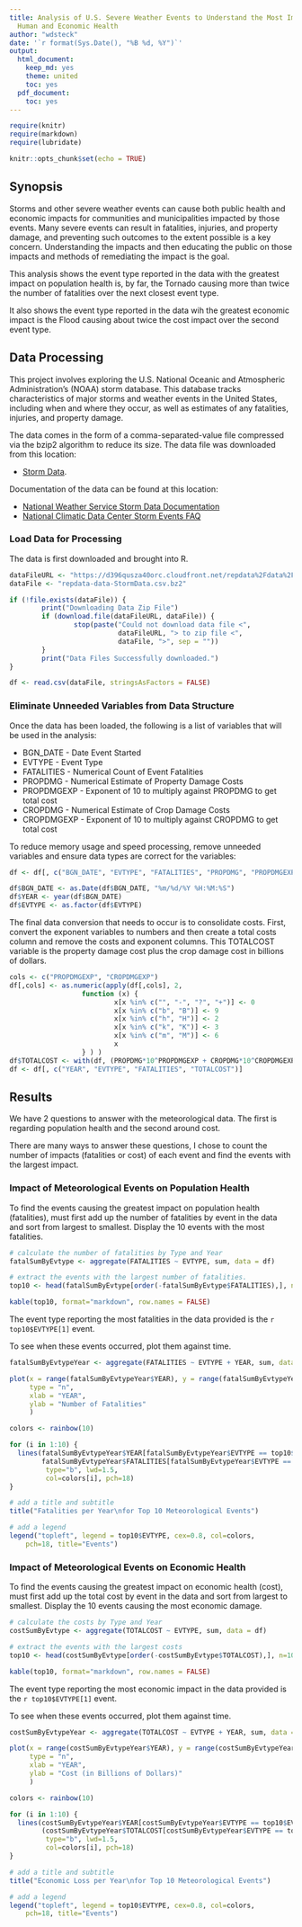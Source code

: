 ```yaml
---
title: Analysis of U.S. Severe Weather Events to Understand the Most Impactful on
  Human and Economic Health
author: "wdsteck"
date: '`r format(Sys.Date(), "%B %d, %Y")`'
output:
  html_document:
    keep_md: yes
    theme: united
    toc: yes
  pdf_document:
    toc: yes
---
```


```r
require(knitr)
require(markdown)
require(lubridate)

knitr::opts_chunk$set(echo = TRUE)
```

## Synopsis

Storms and other severe weather events can cause both public health
and economic impacts for communities and municipalities impacted
by those events. Many severe events can result in fatalities,
injuries, and property damage, and preventing such outcomes to the
extent possible is a key concern. Understanding the impacts and
then educating the public on those impacts
and methods of remediating the impact is the goal.

This analysis shows the event type reported in the data with the
greatest impact on population health is, by far, the Tornado causing more
than twice the number of fatalities over the next closest event type.

It also shows the event type reported in the data wih the greatest
economic impact is the Flood causing about twice the cost impact over the
second event type.

## Data Processing

This project involves exploring the U.S. National Oceanic and
Atmospheric Administration's (NOAA) storm database. This database
tracks characteristics of major storms and weather events in the
United States, including when and where they occur, as well as
estimates of any fatalities, injuries, and property damage.

The data comes in the form of a comma-separated-value file compressed
via the bzip2 algorithm to reduce its size. The data file was
downloaded from this location:

* [Storm Data](https://d396qusza40orc.cloudfront.net/repdata%2Fdata%2FStormData.csv.bz2).

Documentation of the data can be found at this location:

* [National Weather Service Storm Data Documentation](https://d396qusza40orc.cloudfront.net/repdata%2Fpeer2_doc%2Fpd01016005curr.pdf)
* [National Climatic Data Center Storm Events FAQ](https://d396qusza40orc.cloudfront.net/repdata%2Fpeer2_doc%2FNCDC%20Storm%20Events-FAQ%20Page.pdf)

### Load Data for Processing

The data is first downloaded and brought into R.

```R
dataFileURL <- "https://d396qusza40orc.cloudfront.net/repdata%2Fdata%2FStormData.csv.bz2"
dataFile <- "repdata-data-StormData.csv.bz2"

if (!file.exists(dataFile)) {
        print("Downloading Data Zip File")
        if (download.file(dataFileURL, dataFile)) {
                stop(paste("Could not download data file <",
                           dataFileURL, "> to zip file <",
                           dataFile, ">", sep = ""))
        }
        print("Data Files Successfully downloaded.")
}

df <- read.csv(dataFile, stringsAsFactors = FALSE)
```

### Eliminate Unneeded Variables from Data Structure
Once the data has been loaded, the following is a list of variables
that will be used in the analysis:

* BGN_DATE - Date Event Started
* EVTYPE - Event Type
* FATALITIES - Numerical Count of Event Fatalities
* PROPDMG - Numerical Estimate of Property Damage Costs
* PROPDMGEXP - Exponent of 10 to multiply against PROPDMG to get total cost
* CROPDMG - Numerical Estimate of Crop Damage Costs
* CROPDMGEXP - Exponent of 10 to multiply against CROPDMG to get total cost

To reduce memory usage and speed processing, remove unneeded variables and
ensure data types are correct for the variables:

```R
df <- df[, c("BGN_DATE", "EVTYPE", "FATALITIES", "PROPDMG", "PROPDMGEXP", "CROPDMG", "CROPDMGEXP")]

df$BGN_DATE <- as.Date(df$BGN_DATE, "%m/%d/%Y %H:%M:%S")
df$YEAR <- year(df$BGN_DATE)
df$EVTYPE <- as.factor(df$EVTYPE)
```

The final data conversion that needs to occur is to consolidate costs.
First, convert the exponent
variables to numbers and then create a total costs column and remove the
costs and exponent columns. This TOTALCOST variable is the property damage
cost plus the crop damage cost in billions of dollars.

```R
cols <- c("PROPDMGEXP", "CROPDMGEXP")
df[,cols] <- as.numeric(apply(df[,cols], 2,
                  function (x) {
                          x[x %in% c("", "-", "?", "+")] <- 0
                          x[x %in% c("b", "B")] <- 9
                          x[x %in% c("h", "H")] <- 2
                          x[x %in% c("k", "K")] <- 3
                          x[x %in% c("m", "M")] <- 6
                          x
                  } ) )
df$TOTALCOST <- with(df, (PROPDMG*10^PROPDMGEXP + CROPDMG*10^CROPDMGEXP)/10^9)
df <- df[, c("YEAR", "EVTYPE", "FATALITIES", "TOTALCOST")]
```

## Results

We have 2 questions to answer with the meteorological data. The first is regarding
population health and the second around cost.

There are many ways to answer these questions, I chose to count the number of impacts
(fatalities or cost)
of each event and find the events with the largest impact.

### Impact of Meteorological Events on Population Health

To find the events causing the greatest impact on
population health (fatalities), must first
add up the number of fatalities by event in the data and sort from largest to
smallest. Display the 10 events with the most fatalities.

```R
# calculate the number of fatalities by Type and Year
fatalSumByEvtype <- aggregate(FATALITIES ~ EVTYPE, sum, data = df)

# extract the events with the largest number of fatalities.
top10 <- head(fatalSumByEvtype[order(-fatalSumByEvtype$FATALITIES),], n=10)

kable(top10, format="markdown", row.names = FALSE)
```

The event type reporting
the most fatalities in the data provided is the `r top10$EVTYPE[1]` event.

To see when these events occurred, plot them against time.

```R
fatalSumByEvtypeYear <- aggregate(FATALITIES ~ EVTYPE + YEAR, sum, data = df)

plot(x = range(fatalSumByEvtypeYear$YEAR), y = range(fatalSumByEvtypeYear$FATALITIES),
     type = "n",
     xlab = "YEAR",
     ylab = "Number of Fatalities"
     )

colors <- rainbow(10)

for (i in 1:10) { 
  lines(fatalSumByEvtypeYear$YEAR[fatalSumByEvtypeYear$EVTYPE == top10$EVTYPE[i]],
        fatalSumByEvtypeYear$FATALITIES[fatalSumByEvtypeYear$EVTYPE == top10$EVTYPE[i]],
         type="b", lwd=1.5,
         col=colors[i], pch=18) 
} 

# add a title and subtitle 
title("Fatalities per Year\nfor Top 10 Meteorological Events")

# add a legend 
legend("topleft", legend = top10$EVTYPE, cex=0.8, col=colors,
  	pch=18, title="Events")
```

### Impact of Meteorological Events on Economic Health

To find the events causing the greatest impact on
economic health (cost), must first
add up the total cost by event in the data and sort from largest to
smallest. Display the 10 events causing the most economic damage.

```R
# calculate the costs by Type and Year
costSumByEvtype <- aggregate(TOTALCOST ~ EVTYPE, sum, data = df)

# extract the events with the largest costs
top10 <- head(costSumByEvtype[order(-costSumByEvtype$TOTALCOST),], n=10)

kable(top10, format="markdown", row.names = FALSE)
```

The event type reporting
the most economic impact in the data provided is the `r top10$EVTYPE[1]` event.

To see when these events occurred, plot them against time.

```R
costSumByEvtypeYear <- aggregate(TOTALCOST ~ EVTYPE + YEAR, sum, data = df)

plot(x = range(costSumByEvtypeYear$YEAR), y = range(costSumByEvtypeYear$TOTALCOST),
     type = "n",
     xlab = "YEAR",
     ylab = "Cost (in Billions of Dollars)"
     )

colors <- rainbow(10)

for (i in 1:10) { 
  lines(costSumByEvtypeYear$YEAR[costSumByEvtypeYear$EVTYPE == top10$EVTYPE[i]],
        (costSumByEvtypeYear$TOTALCOST[costSumByEvtypeYear$EVTYPE == top10$EVTYPE[i]]),
         type="b", lwd=1.5,
         col=colors[i], pch=18) 
} 

# add a title and subtitle 
title("Economic Loss per Year\nfor Top 10 Meteorological Events")

# add a legend 
legend("topleft", legend = top10$EVTYPE, cex=0.8, col=colors,
  	pch=18, title="Events")
```
